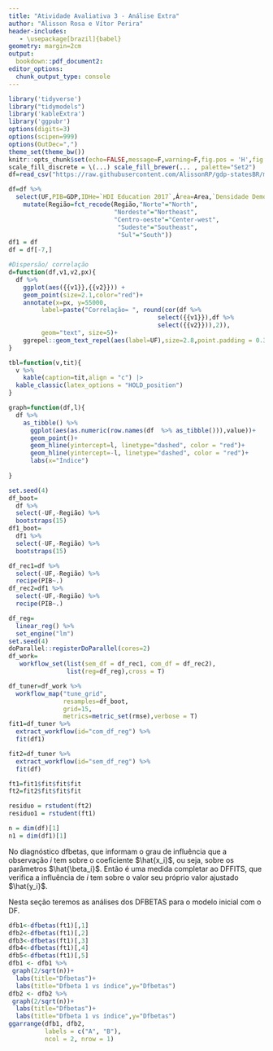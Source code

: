 ```yaml
---
title: "Atividade Avaliativa 3 - Análise Extra"
author: "Alisson Rosa e Vítor Perira"
header-includes:
   - \usepackage[brazil]{babel}
geometry: margin=2cm
output:
  bookdown::pdf_document2:
editor_options:
  chunk_output_type: console
---
```


```r
library('tidyverse')
library("tidymodels")
library('kableExtra')
library('ggpubr')
options(digits=3)
options(scipen=999)
options(OutDec=",")
theme_set(theme_bw())
knitr::opts_chunk$set(echo=FALSE,message=F,warning=F,fig.pos = 'H',fig.align = 'center',fig.width=7.8, fig.height=4)
scale_fill_discrete = \(...) scale_fill_brewer(... , palette="Set2")
df=read_csv("https://raw.githubusercontent.com/AlissonRP/gdp-statesBR/main/df")

df=df %>% 
  select(UF,PIB=GDP,IDHe=`HDI Education 2017`,Área=Area,`Densidade Demográfica`=`Demographic Density`,Pobreza=Poverty,Região=Region) %>% 
    mutate(Região=fct_recode(Região,"Norte"="North",
                             "Nordeste"="Northeast",
                             "Centro-oeste"="Center-west",
                              "Sudeste"="Southeast",
                              "Sul"="South")) 
df1 = df  
df = df[-7,]

```


```r
#Dispersão/ correlação
d=function(df,v1,v2,px){
  df %>% 
    ggplot(aes({{v1}},{{v2}})) +
    geom_point(size=2.1,color="red")+
    annotate(x=px, y=55000, 
         label=paste("Correlação= ", round(cor(df %>% 
                                         select({{v1}}),df %>% 
                                         select({{v2}})),2)), 
         geom="text", size=5)+
    ggrepel::geom_text_repel(aes(label=UF),size=2.8,point.padding = 0.3)
}

tbl=function(v,tit){
  v %>% 
    kable(caption=tit,align = "c") |> 
  kable_classic(latex_options = "HOLD_position") 
}

graph=function(df,l){
  df %>% 
    as_tibble() %>% 
      ggplot(aes(as.numeric(row.names(df  %>% as_tibble())),value))+
      geom_point()+
      geom_hline(yintercept=l, linetype="dashed", color = "red")+
      geom_hline(yintercept=-l, linetype="dashed", color = "red")+
      labs(x="Índice")
    
}
```

```r
set.seed(4)
df_boot=
  df %>% 
  select(-UF,-Região) %>% 
  bootstraps(15)
df1_boot=
  df1 %>% 
  select(-UF,-Região) %>% 
  bootstraps(15)

df_rec1=df %>%
  select(-UF,-Região) %>% 
  recipe(PIB~.)
df_rec2=df1 %>%
  select(-UF,-Região) %>% 
  recipe(PIB~.)
```

```r
df_reg=
  linear_reg() %>% 
  set_engine("lm")
set.seed(4)
doParallel::registerDoParallel(cores=2)
df_work=
   workflow_set(list(sem_df = df_rec1, com_df = df_rec2),
                list(reg=df_reg),cross = T)

df_tuner=df_work %>% 
  workflow_map("tune_grid",
               resamples=df_boot,         
               grid=15,
               metrics=metric_set(rmse),verbose = T) 
fit1=df_tuner %>% 
  extract_workflow(id="com_df_reg") %>%
  fit(df1)

fit2=df_tuner %>% 
  extract_workflow(id="sem_df_reg") %>%
  fit(df)

ft1=fit1$fit$fit$fit
ft2=fit2$fit$fit$fit

residuo = rstudent(ft2)
residuo1 = rstudent(ft1)

n = dim(df)[1]
n1 = dim(df1)[1]
```

\section{Análise de Influência - DFBETAS}
No diagnóstico dfbetas, que informam o grau de influência que a observação $i$ tem sobre o coeficiente $\hat{x_i}$, ou seja, sobre os parâmetros $\hat{\beta_i}$. Então é uma medida completar ao DFFITS, que verifica a influência de $i$ tem sobre o valor seu próprio valor ajustado $\hat{y_i}$.

\subsection{DFBETAS - Modelo Original}
Nesta seção teremos as análises dos DFBETAS para o modelo inicial com o DF.
```r
dfb1<-dfbetas(ft1)[,1]
dfb2<-dfbetas(ft1)[,2]
dfb3<-dfbetas(ft1)[,3]
dfb4<-dfbetas(ft1)[,4]
dfb5<-dfbetas(ft1)[,5]
dfb1 <- dfb1 %>% 
 graph(2/sqrt(n))+
  labs(title="Dfbetas")+
  labs(title="Dfbeta 1 vs índice",y="Dfbetas") 
dfb2 <- dfb2 %>% 
 graph(2/sqrt(n))+
  labs(title="Dfbetas")+
  labs(title="Dfbeta 1 vs índice",y="Dfbetas")
ggarrange(dfb1, dfb2, 
          labels = c("A", "B"),
          ncol = 2, nrow = 1)

```

